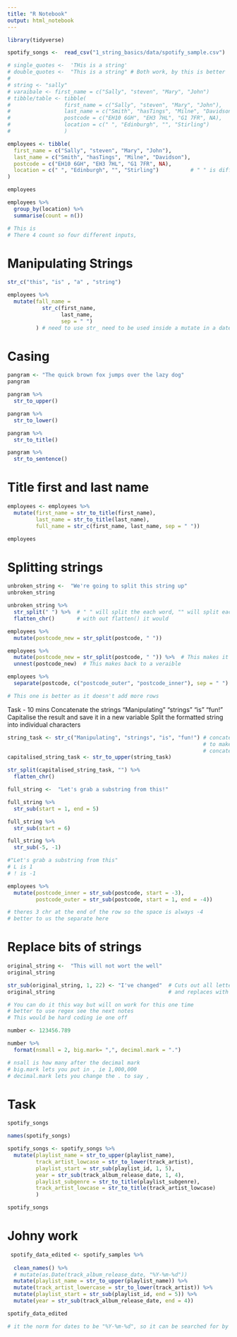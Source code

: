 ```yaml
---
title: "R Notebook"
output: html_notebook
---
```


```r
library(tidyverse)
```

```r
spotify_songs <-  read_csv("1_string_basics/data/spotify_sample.csv")
```

```r
# single_quotes <-  'THis is a string'
# double_quotes <-  "This is a string" # Both work, by this is better
# 
# string <- "sally"
# varaibale <- first_name = c("Sally", "steven", "Mary", "John")
# tibble/table <- tibble(
#                 first_name = c("Sally", "steven", "Mary", "John"),
#                 last_name = c("Smith", "hasTings", "Milne", "Davidson"),
#                 postcode = c("EH10 6GH", "EH3 7HL", "G1 7FR", NA), 
#                 location = c(" ", "Edinburgh", "", "Stirling")
#                 )
```



```r
employees <- tibble(
  first_name = c("Sally", "steven", "Mary", "John"),
  last_name = c("Smith", "hasTings", "Milne", "Davidson"),
  postcode = c("EH10 6GH", "EH3 7HL", "G1 7FR", NA), 
  location = c(" ", "Edinburgh", "", "Stirling")          # " " is diffrent to ""
)

employees
```

```r
employees %>% 
  group_by(location) %>% 
  summarise(count = n()) 

# This is 
# There 4 count so four different inputs, 
```

# Manipulating Strings

```r
str_c("this", "is" , "a" , "string")
```

```r
employees %>% 
  mutate(fall_name = 
           str_c(first_name, 
                 last_name, 
                 sep = " ")
         ) # need to use str_ need to be used inside a mutate in a dateset

```



# Casing

```r
pangram <- "The quick brown fox jumps over the lazy dog"
pangram
```

```r
pangram %>% 
  str_to_upper()

pangram %>% 
  str_to_lower()

pangram %>% 
  str_to_title()

pangram %>% 
  str_to_sentence()
```
# Title first and last name
```r
employees <- employees %>% 
  mutate(first_name = str_to_title(first_name),
         last_name = str_to_title(last_name),
         full_name = str_c(first_name, last_name, sep = " "))

employees
```
# Splitting strings

```r
unbroken_string <-  "We're going to split this string up"
unbroken_string

```


```r
unbroken_string %>% 
  str_split(" ") %>%  # " " will split the each word, "" will split each letter... not what we want
  flatten_chr()       # with out flatten() it would 
```

```r
employees %>% 
  mutate(postcode_new = str_split(postcode, " "))
```


```r
employees %>% 
  mutate(postcode_new = str_split(postcode, " ")) %>%  # This makes it a list saying two chr
  unnest(postcode_new)  # This makes back to a veraible 
```


```r
employees %>% 
  separate(postcode, c("postcode_outer", "postcode_inner"), sep = " ")

# This one is better as it doesn't add more rows
```
Task - 10 mins
Concatenate the strings "Manipulating" "strings" "is" "fun!"
Capitalise the result and save it in a new variable
Split the formatted string into individual characters


```r
string_task <- str_c("Manipulating", "strings", "is", "fun!") # concatenate str_c() for strings 
                                                              # to make 1 big string
                                                              # concatenate c() to make separate strings
capitalised_string_task <- str_to_upper(string_task)

str_split(capitalised_string_task, "") %>%
  flatten_chr()

```

```r
full_string <-  "Let's grab a substring from this!"
```


```r
full_string %>% 
  str_sub(start = 1, end = 5)
```

```r
full_string %>% 
  str_sub(start = 6)
```

```r
full_string %>% 
  str_sub(-5, -1)

#"Let's grab a substring from this"
# L is 1
# ! is -1
```


```r
employees %>% 
  mutate(postcode_inner = str_sub(postcode, start = -3),
         postcode_outer = str_sub(postcode, start = 1, end = -4)) 

# theres 3 chr at the end of the row so the space is always -4 
# better to us the separate here
```

# Replace bits of strings

```r
original_string <-  "This will not wort the well"
original_string
```

```r
str_sub(original_string, 1, 22) <- "I've changed"  # Cuts out all letter for 1 to 22
original_string                                    # and replaces with new wording

# You can do it this way but will on work for this one time
# better to use regex see the next notes
# This would be hard coding ie one off
```


```r
number <- 123456.789
```

```r
number %>% 
  format(nsmall = 2, big.mark= ",", decimal.mark = ".")

# nsall is how many after the decimal mark
# big.mark lets you put in , ie 1,000,000
# decimal.mark lets you change the . to say ,
```
# Task

```r
spotify_songs 
```
```r
names(spotify_songs)
```


```r
spotify_songs <- spotify_songs %>% 
  mutate(playlist_name = str_to_upper(playlist_name),
         track_artist_lowcase = str_to_lower(track_artist),
         playlist_start = str_sub(playlist_id, 1, 5),
         year = str_sub(track_album_release_date, 1, 4),
         playlist_subgenre = str_to_title(playlist_subgenre),
         track_artist_lowcase = str_to_title(track_artist_lowcase)
         )

spotify_songs
```
# Johny work
```r
 spotify_data_edited <- spotify_samples %>% 
  
  clean_names() %>%
  # mutate(as.Date(track_album_release_date, "%Y-%m-%d"))  
  mutate(playlist_name = str_to_upper(playlist_name)) %>%
  mutate(track_artist_lowercase = str_to_lower(track_artist)) %>%
  mutate(playlist_start = str_sub(playlist_id, end = 5)) %>%
  mutate(year = str_sub(track_album_release_date, end = 4))

spotify_data_edited 

# it the norm for dates to be "%Y-%m-%d", so it can be searched for by year
```

